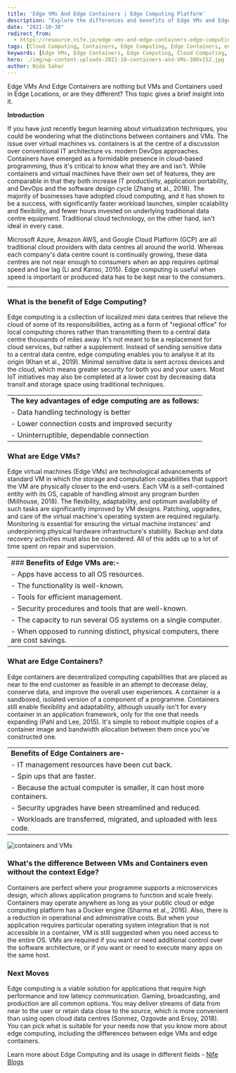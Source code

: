 ```yaml
---
title: 'Edge VMs And Edge Containers | Edge Computing Platform'
description: "Explore the differences and benefits of Edge VMs and Edge Containers in the realm of Edge Computing. Understand how these technologies enhance performance, security, and cost-efficiency by bringing computing power closer to end-users."
date: "2021-10-30"
redirect_from: 
  - https://resource.nife.io/edge-vms-and-edge-containers-edge-computing-platform/
tags: [Cloud Computing, Containers, Edge Computing, Edge Containers, edge VMs, Hybrid Cloud, Latency]
keywords: [Edge VMs, Edge Containers, Edge Computing, Cloud Computing, Virtualization, Hybrid Cloud, Low Latency]
hero: ./img/wp-content-uploads-2021-10-containers-and-VMs-300x152.jpg
author: Nida Sahar
---
```


Edge VMs And Edge Containers are nothing but VMs and Containers used in Edge Locations, or are they different? This topic gives a brief insight into it.

**Introduction**

If you have just recently begun learning about virtualization techniques, you could be wondering what the distinctions between containers and VMs. The issue over virtual machines vs. containers is at the centre of a discussion over conventional IT architecture vs. modern DevOps approaches. Containers have emerged as a formidable presence in cloud-based programming, thus it's critical to know what they are and isn't. While containers and virtual machines have their own set of features, they are comparable in that they both increase IT productivity, application portability, and DevOps and the software design cycle (Zhang et al., 2018). The majority of businesses have adopted cloud computing, and it has shown to be a success, with significantly faster workload launches, simpler scalability and flexibility, and fewer hours invested on underlying traditional data centre equipment. Traditional cloud technology, on the other hand, isn't ideal in every case.

Microsoft Azure, Amazon AWS, and Google Cloud Platform (GCP) are all traditional cloud providers with data centres all around the world. Whereas each company's data centre count is continually growing, these data centres are not near enough to consumers when an app requires optimal speed and low lag (Li and Kanso, 2015). Edge computing is useful when speed is important or produced data has to be kept near to the consumers.

---

### **What is the benefit of Edge Computing?**

Edge computing is a collection of localized mini data centres that relieve the cloud of some of its responsibilities, acting as a form of "regional office" for local computing chores rather than transmitting them to a central data centre thousands of miles away. It's not meant to be a replacement for cloud services, but rather a supplement. Instead of sending sensitive data to a central data centre, edge computing enables you to analyse it at its origin (Khan et al., 2019). Minimal sensitive data is sent across devices and the cloud, which means greater security for both you and your users. Most IoT initiatives may also be completed at a lower cost by decreasing data transit and storage space using traditional techniques.

|                                                           |
| --------------------------------------------------------- |
| **The key advantages of edge computing are as follows:** |
| - Data handling technology is better                      |
| - Lower connection costs and improved security            |
| - Uninterruptible, dependable connection                  |

### **What are Edge VMs?**

Edge virtual machines (Edge VMs) are technological advancements of standard VM in which the storage and computation capabilities that support the VM are physically closer to the end-users. Each VM is a self-contained entity with its OS, capable of handling almost any program burden (Millhouse, 2018). The flexibility, adaptability, and optimum availability of such tasks are significantly improved by VM designs. Patching, upgrades, and care of the virtual machine's operating system are required regularly. Monitoring is essential for ensuring the virtual machine instances' and underpinning physical hardware infrastructure's stability. Backup and data recovery activities must also be considered. All of this adds up to a lot of time spent on repair and supervision.

|                                                                                 |
| ------------------------------------------------------------------------------- |
| ### **Benefits of Edge VMs are:-**                                              |
| - Apps have access to all OS resources.                                         |
| - The functionality is well-known.                                              |
| - Tools for efficient management.                                               |
| - Security procedures and tools that are well-known.                            |
| - The capacity to run several OS systems on a single computer.                  |
| - When opposed to running distinct, physical computers, there are cost savings. |

### **What are Edge Containers?**

Edge containers are decentralized computing capabilities that are placed as near to the end customer as feasible in an attempt to decrease delay, conserve data, and improve the overall user experiences. A container is a sandboxed, isolated version of a component of a programme. Containers still enable flexibility and adaptability, although usually isn't for every container in an application framework, only for the one that needs expanding (Pahl and Lee, 2015). It's simple to reboot multiple copies of a container image and bandwidth allocation between them once you've constructed one.

|                                                                        |
| ---------------------------------------------------------------------- |
| **Benefits of Edge Containers are-**                                   |
| - IT management resources have been cut back.                          |
| - Spin ups that are faster.                                            |
| - Because the actual computer is smaller, it can host more containers. |
| - Security upgrades have been streamlined and reduced.                 |
| - Workloads are transferred, migrated, and uploaded with less code.    |

![containers and VMs](https://raw.githubusercontent.com/nifetency/nife-blog-content/main/blog/img/containers-and-VMs.jpg)
<br/>


 
### **What's the difference Between VMs and Containers even without the context Edge?**

Containers are perfect where your programme supports a microservices design, which allows application programs to function and scale freely. Containers may operate anywhere as long as your public cloud or edge computing platform has a Docker engine (Sharma et al., 2016). Also, there is a reduction in operational and administrative costs. But when your application requires particular operating system integration that is not accessible in a container, VM is still suggested when you need access to the entire OS. VMs are required if you want or need additional control over the software architecture, or if you want or need to execute many apps on the same host.

### **Next Moves**

Edge computing is a viable solution for applications that require high performance and low latency communication. Gaming, broadcasting, and production are all common options. You may deliver streams of data from near to the user or retain data close to the source, which is more convenient than using open cloud data centres (Sonmez, Ozgovde and Ersoy, 2018). You can pick what is suitable for your needs now that you know more about edge computing, including the differences between edge VMs and edge containers.

Learn more about Edge Computing and its usage in different fields - [Nife Blogs](/blog/)
